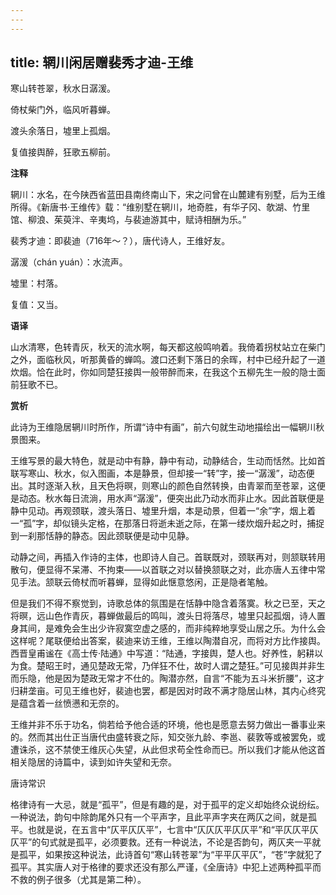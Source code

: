 ```yaml
---
---
---
```

title: 辋川闲居赠裴秀才迪-王维
---

寒山转苍翠，秋水日潺湲。

倚杖柴门外，临风听暮蝉。

渡头余落日，墟里上孤烟。

复值接舆醉，狂歌五柳前。

**注释**

辋川：水名，在今陕西省蓝田县南终南山下，宋之问曾在山麓建有别墅，后为王维所得。《新唐书·王维传》载：“维别墅在辋川，地奇胜，有华子冈、欹湖、竹里馆、柳浪、茱萸泮、辛夷坞，与裴迪游其中，赋诗相酬为乐。”

裴秀才迪：即裴迪（716年～？），唐代诗人，王维好友。

潺湲（chán yuán）：水流声。

墟里：村落。

复值：又当。

**语译**

山水清寒，色转青灰，秋天的流水啊，每天都这般鸣响着。我倚着拐杖站立在柴门之外，面临秋风，听那黄昏的蝉鸣。渡口还剩下落日的余晖，村中已经升起了一道炊烟。恰在此时，你如同楚狂接舆一般带醉而来，在我这个五柳先生一般的隐士面前狂歌不已。

**赏析**

此诗为王维隐居辋川时所作，所谓“诗中有画”，前六句就生动地描绘出一幅辋川秋景图来。

王维写景的最大特色，就是动中有静，静中有动，动静结合，生动而恬然。比如首联写寒山、秋水，似入图画，本是静景，但却接一“转”字，接一“潺湲”，动态便出。其时逐渐入秋，且天色将暝，则寒山的颜色自然转换，由青翠而至苍翠，这便是动态。秋水每日流淌，用水声“潺湲”，便突出此乃动水而非止水。因此首联便是静中见动。再观颈联，渡头落日、墟里升烟，本是动景，但着一“余”字，烟上着一“孤”字，却似镜头定格，在那落日将逝未逝之际，在第一缕炊烟升起之时，捕捉到一刹那恬静的静态。因此颈联便是动中见静。

动静之间，再插入作诗的主体，也即诗人自己。首联既对，颈联再对，则颔联转用散句，便显得不呆滞、不拘束——以首联之对以替换颔联之对，此亦唐人五律中常见手法。颔联云倚杖而听暮蝉，显得如此惬意悠闲，正是隐者笔触。

但是我们不得不察觉到，诗歌总体的氛围是在恬静中隐含着落寞。秋之已至，天之将暝，远山色作青灰，暮蝉做最后的鸣叫，渡头日将落尽，墟里只起孤烟，诗人置身其间，是难免会生出少许寂寞空虚之感的，而非纯粹地享受山居之乐。为什么会这样呢？尾联便给出答案，裴迪来访王维，王维以陶潜自况，而将对方比作接舆。西晋皇甫谧在《高士传·陆通》中写道：“陆通，字接舆，楚人也。好养性，躬耕以为食。楚昭王时，通见楚政无常，乃佯狂不仕，故时人谓之楚狂。”可见接舆并非生而乐隐，他是因为楚政无常才不仕的。陶潜亦然，自言“不能为五斗米折腰”，这才归耕垄亩。可见王维也好，裴迪也罢，都是因对时政不满才隐居山林，其内心终究是蕴含着一丝愤懑和无奈的。

王维并非不乐于功名，倘若给予他合适的环境，他也是愿意去努力做出一番事业来的。然而其出仕正当唐代由盛转衰之际，知交张九龄、李邕、裴敦等或被罢免，或遭诛杀，这不禁使王维灰心失望，从此但求苟全性命而已。所以我们才能从他这首相关隐居的诗篇中，读到如许失望和无奈。

唐诗常识

格律诗有一大忌，就是“孤平”，但是有趣的是，对于孤平的定义却始终众说纷纭。一种说法，韵句中除韵尾外只有一个平声字，且此平声字夹在两仄之间，就是孤平。也就是说，在五言中“仄平仄仄平”，七言中“仄仄仄平仄仄平”和“平仄仄平仄仄平”的句式就是孤平，必须要救。还有一种说法，不论是否韵句，两仄夹一平就是孤平，如果按这种说法，此诗首句“寒山转苍翠”为“平平仄平仄”，“苍”字就犯了孤平。其实唐人对于格律的要求还没有那么严谨，《全唐诗》中犯上述两种孤平而不救的例子很多（尤其是第二种）。